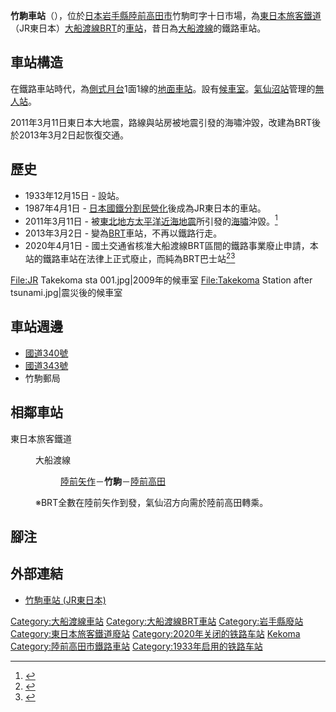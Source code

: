{{noteTA
|T=zh-tw:竹駒車站;zh-hk:竹駒站;zh-cn:竹駒站;
|1=zh-tw:竹駒車站;zh-hk:竹駒站;zh-cn:竹駒站;
}}
{{日本車站資訊
|公司色 = green
|文字色 = #fff
|站名 = 竹駒站
|圖片 =BRT_Takekoma_Station02.JPG
|pxl = 285px
|圖片說明 =變成BRT系統中途站後的照片
|日文原名 =竹駒
|平假名 =たけこま
|羅馬拼音 = Takekoma
|副站名 =
|所屬公司 = [[東日本旅客鐵道|東日本旅客鐵道]]（JR東日本）
|電報略號 =タケ
|車站編號 =
|所在地 = [[岩手縣|岩手縣]][[陸前高田市|陸前高田市]]竹駒町字十日市場86
|車站構造 = [[地面車站|地面車站]]
|月台配置 =1面1線
|所屬路線 = {{Color|#ff6600|■}}[[大船渡線|大船渡線]]
|前一站 = [[陸前矢作站|陸前矢作]]
|前一站距離 = 3.0
|後一站距離= 2.9
|後一站 =[[陸前高田站|陸前高田]]
|距離 = 82.5
|起點站 = [[一之關站|一之關]]
|啟用年月日 =  1933年（[[昭和|昭和]]8年）12月15日
|廢站年月日 = 
|乘客人數 = 17
|統計年度 = 2015年
|轉車 =
|備註 =[[無人車站|無人車站]]
}}
'''竹駒車站'''（{{jpn|j=竹駒駅|hg=たけこまえき|rm=Takekoma eki|f=y}}），位於[[日本|日本]][[岩手縣|岩手縣]][[陸前高田市|陸前高田市]]竹駒町字十日市場，為[[東日本旅客鐵道|東日本旅客鐵道]]（JR東日本）[[大船渡線BRT|大船渡線BRT]]的[[車站|車站]]，昔日為[[大船渡線|大船渡線]]的鐵路車站。
{{coord|39|2|1.08|N|141|36|34.86|E|type:landmark|display=title}}

== 車站構造 ==
在鐵路車站時代，為[[側式月台|側式月台]]1面1線的[[地面車站|地面車站]]。設有[[候車室|候車室]]。[[氣仙沼站|氣仙沼站]]管理的[[無人站|無人站]]。

2011年3月11日東日本大地震，路線與站房被地震引發的海嘯沖毀，改建為BRT後於2013年3月2日起恢復交通。

== 歷史 ==
* 1933年12月15日 - 設站。
* 1987年4月1日 -  [[日本國鐵分割民營化|日本國鐵分割民營化]]後成為JR東日本的車站。
* 2011年3月11日 - 被[[東北地方太平洋近海地震|東北地方太平洋近海地震]]所引發的[[海嘯|海嘯]]沖毀。<ref>{{Cite web|url=http://www.sankeibiz.jp/business/news/110401/bsd1104010801004-n1.htm |title=【東日本大震災】JR東日本、太平洋沿岸の23駅流失 |date=2011年4月1日 |publisher=[[產業經濟新聞社|產業經濟新聞社]] |accessdate=2011年4月7日 |deadurl=yes |archiveurl=https://web.archive.org/web/20110413050421/http://www.sankeibiz.jp/business/news/110401/bsd1104010801004-n1.htm |archivedate=2011年4月13日 }}</ref>
* 2013年3月2日 - 變為[[BRT|BRT]]車站，不再以鐵路行走。
*2020年4月1日 - 國土交通省核准大船渡線BRT區間的鐵路事業廢止申請，本站的鐵路車站在法律上正式廢止，而純為BRT巴士站<ref>{{Cite press release|url=https://www.jreast.co.jp/press/2019/20200131_ho01.pdf|archiveurl=https://web.archive.org/web/20200204215535/https://www.jreast.co.jp/press/2019/20200131_ho01.pdf|format=PDF|language=ja|title=気仙沼線（柳津〜気仙沼間）及び大船渡線（気仙沼〜盛間）における鉄道事業の廃止の日の繰上げの届出について|publisher=東日本旅客鉄道|date=2020-01-31|accessdate=2020-02-06|archivedate=2020-02-04}}</ref><ref>{{Cite press release|url=https://wwwtb.mlit.go.jp/tohoku/sm/topics/td-haishitodoke0129.pdf|format=PDF|language=ja|title=鉄道事業の廃止の届出に係る廃止の日の繰上げについて|publisher=国土交通省東北運輸局|date=2020-01-29|accessdate=2020-02-06|archiveurl=https://web.archive.org/web/20200130104127/https://wwwtb.mlit.go.jp/tohoku/sm/topics/td-haishitodoke0129.pdf|archivedate=2020-01-30}}</ref>
<gallery>
File:JR Takekoma sta 001.jpg|2009年的候車室
File:Takekoma Station after tsunami.jpg|震災後的候車室
</gallery>

== 車站週邊 ==
* [[國道340號|國道340號]]
* [[國道343號|國道343號]]
* 竹駒郵局

== 相鄰車站 ==
; 東日本旅客鐵道
: {{Color|#ff6600|■}}大船渡線
:: [[陸前矢作站|陸前矢作]]－'''竹駒'''－[[陸前高田站|陸前高田]]
:※BRT全數在陸前矢作到發，氣仙沼方向需於陸前高田轉乘。

== 腳注 ==
{{Reflist}}

== 外部連結 ==
*{{ja}}[http://www.jreast.co.jp/estation/station/info.aspx?StationCd=951 竹駒車站 (JR東日本)]

{{大船渡線}}

{{DEFAULTSORT:Takekoma}}

[[Category:大船渡線車站|Category:大船渡線車站]]
[[Category:大船渡線BRT車站|Category:大船渡線BRT車站]]
[[Category:岩手縣廢站|Category:岩手縣廢站]]
[[Category:東日本旅客鐵道廢站|Category:東日本旅客鐵道廢站]]
[[Category:2020年关闭的铁路车站|Category:2020年关闭的铁路车站]]
[[Category:日本鐵路車站_Ta|Kekoma]]
[[Category:陸前高田市鐵路車站|Category:陸前高田市鐵路車站]]
[[Category:1933年启用的铁路车站|Category:1933年启用的铁路车站]]